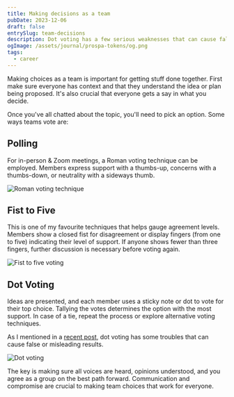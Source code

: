 ```yaml
---
title: Making decisions as a team
pubDate: 2023-12-06
draft: false
entrySlug: team-decisions
description: Dot voting has a few serious weaknesses that can cause false or misleading results.
ogImage: /assets/journal/prospa-tokens/og.png
tags:
  - career
---
```



Making choices as a team is important for getting stuff done together. First make sure everyone has context and that they understand the idea or plan being proposed. It's also crucial that everyone gets a say in what you decide.

Once you've all chatted about the topic, you'll need to pick an option. Some ways teams vote are:

## Polling

For in-person & Zoom meetings, a Roman voting technique can be employed. Members express support with a thumbs-up, concerns with a thumbs-down, or neutrality with a sideways thumb.

<Image src={roman} alt="Roman voting technique" class="w-full" />

## Fist to Five

This is one of my favourite techniques that helps gauge agreement levels. Members show a closed fist for disagreement or display fingers (from one to five) indicating their level of support. If anyone shows fewer than three fingers, further discussion is necessary before voting again.

<Image src={fist} alt="Fist to five voting" class="wide" />

## Dot Voting

Ideas are presented, and each member uses a sticky note or dot to vote for their top choice. Tallying the votes determines the option with the most support. In case of a tie, repeat the process or explore alternative voting techniques.

As I mentioned in a [recent post](/journal/dot-voting), dot voting has some troubles that can cause false or misleading results.

<Image src={dot} alt="Dot voting" class="w-full" />

The key is making sure all voices are heard, opinions understood, and you agree as a group on the best path forward. Communication and compromise are crucial to making team choices that work for everyone.
